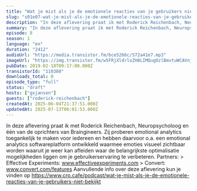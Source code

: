 ```yaml
---
title: "Wat je mist als je de emotionele reacties van je gebruikers niet bekijkt, met Roderick Reichenbach (Braingineers)"
slug: "s01e07-wat-je-mist-als-je-de-emotionele-reacties-van-je-gebruikers-niet-bekijkt"
description: "In deze aflevering praat ik met Roderick Reichenbach, Neuropsycholoog en één van de oprichters van Braingineers. Zij proberen emotional analytics toegankelijk te maken voor iedereen en hebben daarvoor o.a. een emotional analytics softwareplatform ontwikkeld waarmee emoties visueel zichtbaar worden waaruit je weer kan afleiden waar de belangrijkste optimalisatie mogelijkheden liggen om je gebruikerservaring te verbeteren. Partners: > Effective Experiments: www.effectiveexperiments.com > Convert: www.convert.com/features Aanvullende info over deze aflevering kun je vinden op https://www.cro.cafe/podcast/wat-je-mist-als-je-de-emotionele-reacties-van-je-gebruikers-niet-bekijkt"
summary: "In deze aflevering praat ik met Roderick Reichenbach, Neuropsycholoog en één van de oprichters van Braingineers. Zij proberen emotional analytics toegankelijk te maken voor iedereen en hebben daarvoor o.a. een emotional analytics softwareplatform ontwikkeld waarmee emoties visueel zichtbaar worden waaruit je weer kan afleiden waar de belangrijkste optimalisatie mogelijkheden liggen om je gebruikerservaring te verbeteren.\r\n\r\nPartners:\r\n> Effective Experiments: www.effectiveexperiments.com\r\n> Convert: www.convert.com/features\r\n\r\nAanvullende info over deze aflevering kun je vinden op https://www.cro.cafe/podcast/wat-je-mist-als-je-de-emotionele-reacties-van-je-gebruikers-niet-bekijkt"
episode: 8
season: 1
language: "en"
duration: "2412"
audioUrl: "https://media.transistor.fm/bce5266c/572a41e7.mp3"
imageUrl: "https://img.transistor.fm/w5FRjXldrloZH8LIMQugOzlBmvtuWCAVnjf-TFUyf7Q/rs:fill:3000:3000:1/q:60/aHR0cHM6Ly9pbWct/dXBsb2FkLXByb2R1/Y3Rpb24udHJhbnNp/c3Rvci5mbS9lcGlz/b2RlLzExMDM4MC8x/NjAxNTg4NzE5LWFy/dHdvcmsuanBn.webp"
pubDate: 2019-02-18T09:17:00.000Z
transistorId: "110380"
downloads_total: 0
episode_type: "full"
status: "draft"
hosts: ["gxjansen"]
guests: ["roderick-reichenbach"]
createdAt: 2025-06-04T21:37:51.000Z
updatedAt: 2025-07-13T06:01:53.000Z
---
```


In deze aflevering praat ik met Roderick Reichenbach, Neuropsycholoog en één van de oprichters van Braingineers. Zij proberen emotional analytics toegankelijk te maken voor iedereen en hebben daarvoor o.a. een emotional analytics softwareplatform ontwikkeld waarmee emoties visueel zichtbaar worden waaruit je weer kan afleiden waar de belangrijkste optimalisatie mogelijkheden liggen om je gebruikerservaring te verbeteren. Partners: > Effective Experiments: www.effectiveexperiments.com > Convert: www.convert.com/features Aanvullende info over deze aflevering kun je vinden op https://www.cro.cafe/podcast/wat-je-mist-als-je-de-emotionele-reacties-van-je-gebruikers-niet-bekijkt
